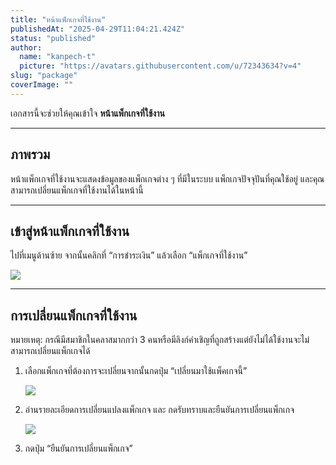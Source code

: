 ```yaml
---
title: "หน้าแพ็กเกจที่ใช้งาน"
publishedAt: "2025-04-29T11:04:21.424Z"
status: "published"
author:
  name: "kanpech-t"
  picture: "https://avatars.githubusercontent.com/u/72343634?v=4"
slug: "package"
coverImage: ""
---
```


เอกสารนี้จะช่วยให้คุณเข้าใจ **หน้าแพ็กเกจที่ใช้งาน**

---

## ภาพรวม

หน้าแพ็กเกจที่ใช้งานจะแสดงข้อมูลของแพ็กเกจต่าง ๆ ที่มีในระบบ แพ็กเกจปัจจุปันที่คุณใช้อยู่ และคุณสามารถเปลี่ยนแพ็กเกจที่ใช้งานได้ในหน้านี้

---

## **เข้าสู่**หน้าแพ็กเกจที่ใช้งาน

ไปที่เมนูด้านซ้าย จากนั้นคลิกที่ “การชำระเงิน” แล้วเลือก “แพ็กเกจที่ใช้งาน”

![](https://document-assets.st-th-1.byteark.com/package%2Fpackage-menu.png)

---

## การเปลี่ยนแพ็กเกจที่ใช้งาน

หมายเหตุ: กรณีมีสมาชิกในคลาสมากกว่า 3 คนหรือมีลิงก์คำเชิญที่ถูกสร้างแต่ยังไม่ได้ใช้งานจะไม่สามารถเปลี่ยนแพ็กเกจได้

1. เลือกแพ็กเกจที่ต้องการจะเปลี่ยนจากนั้นกดปุ่ม “เปลี่ยนมาใช้แพ็คเกจนี้”

   ![](https://document-assets.st-th-1.byteark.com/package%2Fchange-package-button.png)

2. อ่านรายละเอียดการเปลี่ยนแปลงแพ็กเกจ และ กดรับทราบและยืนยันการเปลี่ยนแพ็กเกจ

   ![](https://document-assets.st-th-1.byteark.com/package%2Fconfirm-change-package.png)

3. กดปุ่ม “ยืนยันการเปลี่ยนแพ็กเกจ”